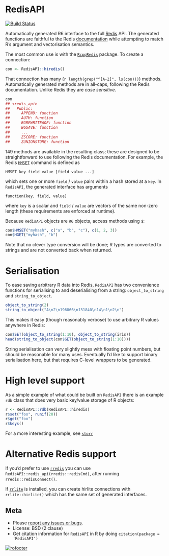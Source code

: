 # RedisAPI

[![Build Status](https://travis-ci.org/ropensci/RedisAPI.png?branch=master)](https://travis-ci.org/ropensci/RedisAPI)

Automatically generated R6 interface to the full [Redis](http://redis.io) API.  The generated functions are faithful to the Redis [documentation](https//redis.io/commands) while attempting to match R's argument and vectorisation semantics.

The most common use is with the [`RcppRedis`](https://github.com/eddelbuettel/rcppredis) package.  To create a connection:

```r
con <- RedisAPI::hiredis()
```

That connection has many (`r length(grep("^[A-Z]", ls(con)))`) methods. Automatically generated methods are in all-caps, following the Redis documentation.  Unlike Redis they are *case sensitive*.

```r
con
## <redis_api>
##   Public:
##     APPEND: function
##     AUTH: function
##     BGREWRITEAOF: function
##     BGSAVE: function
##     ...
##     ZSCORE: function
##     ZUNIONSTORE: function
```

149 methods are available in the resulting class; these are designed to be straightforward to use following the Redis documentation.  For example, the Redis [`HMSET`](http://redis.io/commands/hmset) command is defined as

```
HMSET key field value [field value ...]
```

which sets one or more `field` / `value` pairs within a hash stored at a `key`.  In `RedisAPI`, the generated interface has arguments

```
function(key, field, value)
```

where `key` is a scalar and `field` / `value` are vectors of the same non-zero length (these requirements are enforced at runtime).

Because `RedisAPI` objects are `R6` objects, access methods using `$`:

```r
con$HMSET("myhash", c("a", "b", "c"), c(1, 2, 3))
con$HGET("myhash", "b")
```

Note that no clever type conversion will be done; R types are converted to strings and are not converted back when returned.

# Serialisation

To ease saving arbitrary R data into Redis, `RedisAPI` has two convenience functions for serialising to and deserialising from a string: `object_to_string` and `string_to_object`.

```r
object_to_string(2)
string_to_object("A\n2\n196866\n131840\n14\n1\n2\n")
```

This makes it easy (though reasonably verbose) to use arbitrary R values anywhere in Redis:

```r
con$SET(object_to_string(1:10), object_to_string(iris))
head(string_to_object(con$GET(object_to_string(1:10))))
```

String serialisation can very slightly mess with floating point numbers, but should be reasonable for many uses.  Eventually I'd like to support binary serialisation here, but that requires C-level wrappers to be generated.

# High level support

As a simple example of what could be built on `RedisAPI` there is an example `rdb` class that does very basic key/value storage of R objects:

```r
r <- RedisAPI::rdb(RedisAPI::hiredis)
r$set("foo", runif(20))
r$get("foo")
r$keys()
```

For a more interesting example, see [`storr`](https://github.com/richfitz/storr)

# Alternative Redis support

If you'd prefer to use [`rredis`](http://cran.r-project.org/web/packages/rredis/index.html) you can use `RedisAPI::redis_api(rredis::redisCmd)`, after running `rredis::redisConnect()`.

If [`rrlite`](https://github.com/ropensci/rrlite) is installed, you can create hirlite connections with `rrlite::hirlite()` which has the same set of generated interfaces.

## Meta

* Please [report any issues or bugs](https://github.com/ropensci/RedisAPI/issues).
* License: BSD (2 clause)
* Get citation information for `RedisAPI` in R by doing `citation(package = 'RedisAPI')`

[![rofooter](http://ropensci.org/public_images/github_footer.png)](http://ropensci.org)
